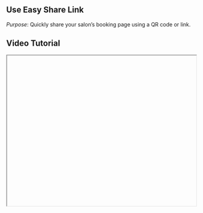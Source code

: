 


<div className="mdx-content">

## Use Easy Share Link

 

*Purpose*: Quickly share your salon’s booking page using a QR code or link.

## Video Tutorial



<iframe
  width="100%"
  height="400"
  title="Use Easy Share Link tutorial"
  allowFullScreen
  className="rounded-lg"
/>

---

## Steps:



❶ **Find the Salon Entry**  
On the Easy Share page, find the salon entry.

❷ **Open QR Code**  
Click the **QR code icon** on the salon image to view the code.

❸ **Distribute It**  
Use this QR code in print ads, posters, WhatsApp, etc.

❹ **Client Access**  
The QR code leads clients to the services you've shared.

---

**Tip for First-Time Users**:  
Use this method to promote offers offline or make bookings faster through quick access.

<div className="space-y-4 mt-6">

<div className="my-10 border-t border-gray-200" />

## More questions about this


</div>
<div className="space-y-4 mt-6">
  <details className="bg-white rounded-md p-4 border border-gray-300">
  <summary
    className="font-medium text-base text-gray-900"
    style={{
      backgroundColor: 'transparent',
      outline: 'none',
      cursor: 'pointer',
      userSelect: 'none',
      listStyle: 'none',
    }}
  >Can I use the QR code in my flyer?</summary>
   <p className="mt-2 text-sm text-gray-700">
      Absolutely! It’s perfect for marketing materials like flyers or posters.
    </p>
  </details>

  <details className="bg-white rounded-md p-4 border border-gray-300">
  <summary
    className="font-medium text-base text-gray-900"
    style={{
      backgroundColor: 'transparent',
      outline: 'none',
      cursor: 'pointer',
      userSelect: 'none',
      listStyle: 'none',
    }}
  >Does the link expire?</summary>
    <p className="mt-2 text-sm text-gray-700">
      No, the link remains active unless manually deleted.
    </p>
  </details>
</div>
</div>

---

<div className="space-y-4 mt-6">

<div className="my-10 border-t border-gray-200" />

<div className="mdx-content mt-10">

Was this article helpful?

<div style={{ display: 'flex', gap: '1rem' }}>
  <button style={{ padding: '0.5rem', borderRadius: '9999px', backgroundColor: '#f0f0f0' }}>
    👍
  </button>
  <button style={{ padding: '0.5rem', borderRadius: '9999px', backgroundColor: '#f0f0f0' }}>
    👎
  </button>
</div>
</div>

---
</div>
